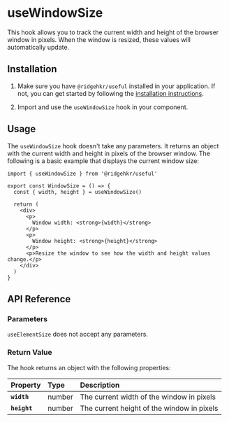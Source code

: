 # useWindowSize

This hook allows you to track the current width and height of the browser window in pixels. When the window is resized, these values will automatically update.

## Installation

1. Make sure you have `@ridgehkr/useful` installed in your application. If not, you can get started by following the [installation instructions](/#getting-started).

2. Import and use the `useWindowSize` hook in your component.

## Usage

The `useWindowSize` hook doesn't take any parameters. It returns an object with the current width and height in pixels of the browser window. The following is a basic example that displays the current window size:

```tsx /useWindowSize/ filename="WindowSize.tsx"
import { useWindowSize } from '@ridgehkr/useful'

export const WindowSize = () => {
  const { width, height } = useWindowSize()

  return (
    <div>
      <p>
        Window width: <strong>{width}</strong>
      </p>
      <p>
        Window height: <strong>{height}</strong>
      </p>
      <p>Resize the window to see how the width and height values change.</p>
    </div>
  )
}
```

## API Reference

### Parameters

`useElementSize` does not accept any parameters.

### Return Value

The hook returns an object with the following properties:

| Property     | Type   | Description                                |
| :----------- | :----- | :----------------------------------------- |
| **`width`**  | number | The current width of the window in pixels  |
| **`height`** | number | The current height of the window in pixels |
